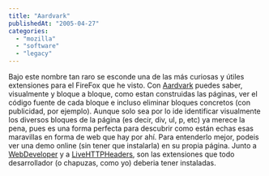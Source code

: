```yaml
---
title: "Aardvark"
publishedAt: "2005-04-27"
categories: 
  - "mozilla"
  - "software"
  - "legacy"
---
```


Bajo este nombre tan raro se esconde una de las más curiosas y útiles extensiones para el FireFox que he visto. Con [Aardvark](http://karmatics.com/aardvark/) puedes saber, visualmente y bloque a bloque, como estan construidas las páginas, ver el código fuente de cada bloque e incluso eliminar bloques concretos (con publicidad, por ejemplo). Aunque solo sea por lo ide identificar visualmente los diversos bloques de la página (es decir, div, ul, p, etc) ya merece la pena, pues es una forma perfecta para descubrir como están echas esas maravillas en forma de web que hay por ahí. Para entenderlo mejor, podeis ver una demo online (sin tener que instalarla) en su propia página. Junto a [WebDeveloper](http://chrispederick.com/work/firefox/webdeveloper/) y a [LiveHTTPHeaders](http://livehttpheaders.mozdev.org/), son las extensiones que todo desarrollador (o chapuzas, como yo) deberia tener instaladas.
